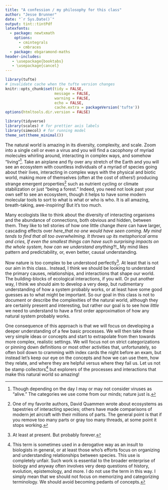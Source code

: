 ```yaml
---
title: "A confession / my philosophy for this class"
author: "Jesse Brunner"
date: "`r Sys.Date()`"
output: tint::tintPdf
latexfonts:
  - package: newtxmath
    options: 
      - cmintegrals
      - cmbraces
  - package: ebgaramond-maths
header-includes:
   - \usepackage{booktabs}
   - \usepackage{cancel}
---
```


```r
library(tufte)
# invalidate cache when the tufte version changes
knitr::opts_chunk$set(tidy = FALSE, 
                      message = FALSE, 
                      warning = FALSE,
                      echo = FALSE,
                      cache.extra = packageVersion('tufte'))
options(htmltools.dir.version = FALSE)
```

```r
library(tidyverse)
library(scales) # for prettier axis labels
library(simecol) # for running model 
theme_set(theme_minimal())
```

The natural world is amazing in its diversity, complexity, and scale. Zoom into a single cell or even a virus and you will find a cacophony of myriad molecules whirling around, interacting in complex ways, and somehow "living"^[Though depending on the day I may or may not consider viruses as "alive." The categories we use come from our minds; nature just is.]. Take an airplane and fly over any stretch of the Earth and you will see an ecosystem with countless individuals of a myriad of species going about their lives, interacting in complex ways with the physical and biotic world, making more of themselves (often at the cost of others!) producing strange emergent properties^[One of my favorite authors, David Quammen wrote about ecosystems as tapestries of interacting species; others have made comparisons of modern jet aircraft with their millions of parts. The general point is that if you remove too many parts or gray too many threads, at some point it stops working.] such as nutrient cycling or climate stabilization or just "being a forest." Indeed, you need not look past your own self to see an ecosystem, though it helps to have some modern molecular tools to sort to what is what or who is who. It is all amazing, breath-taking, awe-inspiring! But it's too much. 

Many ecologists like to think about the diversity of interacting organisms and the abundance of connections, both obvious and hidden, between them. They like to tell stories of how one little change _there_ can have larger, cascading effects over _here_that no one would have seen coming. My mind tends to find that all too overwhelming. It throws up its metaphorical arms and cries, _If even the smallest things can have such surprising impacts on the whole system, how can we understand_ anything_?!_ My mind likes pattern and predictability, or, even better, causal understanding. 

Now nature is too complex to be understood perfectly^[At least at present. But probably forever.]. At least that is not our aim in this class.. Instead, I think we should be looking to understand the primary causes, relationships, and interactions that shape our world. The building-blocks of ecological interactions, if you will. Or put another way, I think we should aim to develop a very deep, but rudimentary understanding of how a system probably works, or at least have some good guesses as to what might be important. So our goal in this class is not to document or describe the complexities of the natural world, although they are certainly present and interesting, but rather our goal is to see how _little_ we need to understand to have a first order approximation of how any natural system probably works. 

One consequence of this approach is that we will focus on developing a deeper understanding of a few basic processes. We will then take these very simple ideas or concepts and start to extrapolate from then towards more complex, realistic settings. We will focus not on strict categorizations or pinning down definitions or most other activities that, unfortunately, so often boil down to cramming with index cards the night before an exam, but instead let's keep our eye on the concepts and how we can use them, how they relate, and where they are helpful versus where they fail us.  Let us not be stamp collectors^[This term is sometimes used in a  derogative way as an insult to biologists in general, or at least those who's efforts focus on organizing and understanding relationships between species. This use is completely unfair. Such work is essential to the broader enterprise of biology and anyway often involves very deep questions of history, evolution, epistemology, and more. I do not use the term in this way. I simply mean that we should not focus on memorizing and categorizing terminology. We should avoid becoming pedants of concepts.] but explorers of the processes and interactions that make this natural world so amazing!  